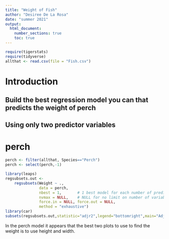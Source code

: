 ```yaml
---
title: "Weight of Fish"
author: "Desiree De La Rosa"
date: "summer 2021"
output: 
  html_document:
    number_sections: true
    toc: true
---
```



```r
require(tigerstats)
require(tidyverse)
allthat <- read.csv(file = "Fish.csv")
```

# Introduction

<!--In this section you explain what you are trying to show.  Where did the data come from?  What is the research or other question you are trying to answer?!-->

## Build the best regression model you can that predicts the weight of perch
## Using only two predictor variables  

# perch
```r
perch <- filter(allthat, Species=="Perch")
perch <- select(perch,-1)
```

```r
library(leaps)
regsubsets.out <-
    regsubsets(Weight ~ .,
               data = perch,
               nbest = 1,       # 1 best model for each number of predictors
               nvmax = NULL,    # NULL for no limit on number of variables
               force.in = NULL, force.out = NULL,
               method = "exhaustive")
library(car)
subsets(regsubsets.out,statistic="adjr2",legend="bottomright",main="Adjusted R^2")
```

In the perch model it appears that the best two plots to use to find the weight is to use height and width.

